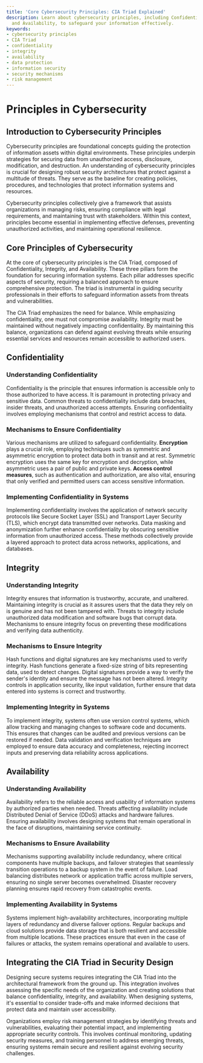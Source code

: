 ```yaml
---
title: 'Core Cybersecurity Principles: CIA Triad Explained'
description: Learn about cybersecurity principles, including Confidentiality, Integrity,
  and Availability, to safeguard your information effectively.
keywords:
- cybersecurity principles
- CIA Triad
- confidentiality
- integrity
- availability
- data protection
- information security
- security mechanisms
- risk management
---
```


# Principles in Cybersecurity

## Introduction to Cybersecurity Principles

Cybersecurity principles are foundational concepts guiding the protection of information assets within digital environments. These principles underpin strategies for securing data from unauthorized access, disclosure, modification, and destruction. An understanding of cybersecurity principles is crucial for designing robust security architectures that protect against a multitude of threats. They serve as the baseline for creating policies, procedures, and technologies that protect information systems and resources.

Cybersecurity principles collectively give a framework that assists organizations in managing risks, ensuring compliance with legal requirements, and maintaining trust with stakeholders. Within this context, principles become essential in implementing effective defenses, preventing unauthorized activities, and maintaining operational resilience.

## Core Principles of Cybersecurity

At the core of cybersecurity principles is the CIA Triad, composed of Confidentiality, Integrity, and Availability. These three pillars form the foundation for securing information systems. Each pillar addresses specific aspects of security, requiring a balanced approach to ensure comprehensive protection. The triad is instrumental in guiding security professionals in their efforts to safeguard information assets from threats and vulnerabilities.

The CIA Triad emphasizes the need for balance. While emphasizing confidentiality, one must not compromise availability. Integrity must be maintained without negatively impacting confidentiality. By maintaining this balance, organizations can defend against evolving threats while ensuring essential services and resources remain accessible to authorized users.

## Confidentiality

### Understanding Confidentiality

Confidentiality is the principle that ensures information is accessible only to those authorized to have access. It is paramount in protecting privacy and sensitive data. Common threats to confidentiality include data breaches, insider threats, and unauthorized access attempts. Ensuring confidentiality involves employing mechanisms that control and restrict access to data.

### Mechanisms to Ensure Confidentiality

Various mechanisms are utilized to safeguard confidentiality. **Encryption** plays a crucial role, employing techniques such as symmetric and asymmetric encryption to protect data both in transit and at rest. Symmetric encryption uses the same key for encryption and decryption, while asymmetric uses a pair of public and private keys. **Access control measures**, such as authentication and authorization, are also vital, ensuring that only verified and permitted users can access sensitive information.

### Implementing Confidentiality in Systems

Implementing confidentiality involves the application of network security protocols like Secure Socket Layer (SSL) and Transport Layer Security (TLS), which encrypt data transmitted over networks. Data masking and anonymization further enhance confidentiality by obscuring sensitive information from unauthorized access. These methods collectively provide a layered approach to protect data across networks, applications, and databases.

## Integrity

### Understanding Integrity

Integrity ensures that information is trustworthy, accurate, and unaltered. Maintaining integrity is crucial as it assures users that the data they rely on is genuine and has not been tampered with. Threats to integrity include unauthorized data modification and software bugs that corrupt data. Mechanisms to ensure integrity focus on preventing these modifications and verifying data authenticity.

### Mechanisms to Ensure Integrity

Hash functions and digital signatures are key mechanisms used to verify integrity. Hash functions generate a fixed-size string of bits representing data, used to detect changes. Digital signatures provide a way to verify the sender's identity and ensure the message has not been altered. Integrity controls in application security, like input validation, further ensure that data entered into systems is correct and trustworthy.

### Implementing Integrity in Systems

To implement integrity, systems often use version control systems, which allow tracking and managing changes to software code and documents. This ensures that changes can be audited and previous versions can be restored if needed. Data validation and verification techniques are employed to ensure data accuracy and completeness, rejecting incorrect inputs and preserving data reliability across applications.

## Availability

### Understanding Availability

Availability refers to the reliable access and usability of information systems by authorized parties when needed. Threats affecting availability include Distributed Denial of Service (DDoS) attacks and hardware failures. Ensuring availability involves designing systems that remain operational in the face of disruptions, maintaining service continuity.

### Mechanisms to Ensure Availability

Mechanisms supporting availability include redundancy, where critical components have multiple backups, and failover strategies that seamlessly transition operations to a backup system in the event of failure. Load balancing distributes network or application traffic across multiple servers, ensuring no single server becomes overwhelmed. Disaster recovery planning ensures rapid recovery from catastrophic events.

### Implementing Availability in Systems

Systems implement high-availability architectures, incorporating multiple layers of redundancy and diverse failover options. Regular backups and cloud solutions provide data storage that is both resilient and accessible from multiple locations. These practices ensure that even in the case of failures or attacks, the system remains operational and available to users.

## Integrating the CIA Triad in Security Design

Designing secure systems requires integrating the CIA Triad into the architectural framework from the ground up. This integration involves assessing the specific needs of the organization and creating solutions that balance confidentiality, integrity, and availability. When designing systems, it's essential to consider trade-offs and make informed decisions that protect data and maintain user accessibility.

Organizations employ risk management strategies by identifying threats and vulnerabilities, evaluating their potential impact, and implementing appropriate security controls. This involves continual monitoring, updating security measures, and training personnel to address emerging threats, ensuring systems remain secure and resilient against evolving security challenges.